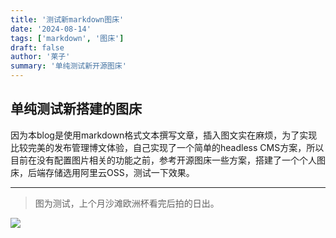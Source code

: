 ```yaml
---
title: '测试新markdown图床'
date: '2024-08-14'
tags: ['markdown', '图床']
draft: false
author: '莱子'
summary: '单纯测试新开源图床'
---
```



## 单纯测试新搭建的图床

因为本blog是使用markdown格式文本撰写文章，插入图文实在麻烦，为了实现比较完美的发布管理博文体验，自己实现了一个简单的headless CMS方案，所以目前在没有配置图片相关的功能之前，参考开源图床一些方案，搭建了一个个人图床，后端存储选用阿里云OSS，测试一下效果。

---

> 图为测试，上个月沙滩欧洲杯看完后拍的日出。

![](https://laipico.oss-cn-shanghai.aliyuncs.com/img/B0A4A5EE-125D-4378-9EDC-9DCE60386635_1_102_a.jpeg)

